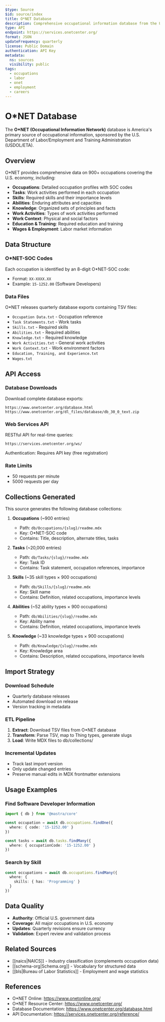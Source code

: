 ```yaml
---
$type: Source
$id: source/index
title: O*NET Database
description: Comprehensive occupational information database from the U.S. Department of Labor
type: API
endpoint: https://services.onetcenter.org/
format: JSON
updateFrequency: quarterly
license: Public Domain
authentication: API Key
metadata:
  ns: sources
  visibility: public
tags:
  - occupations
  - labor
  - onet
  - employment
  - careers
---
```


# O*NET Database

The **O*NET (Occupational Information Network)** database is America's primary source of occupational information, sponsored by the U.S. Department of Labor/Employment and Training Administration (USDOL/ETA).

## Overview

O*NET provides comprehensive data on 900+ occupations covering the U.S. economy, including:

- **Occupations**: Detailed occupation profiles with SOC codes
- **Tasks**: Work activities performed in each occupation
- **Skills**: Required skills and their importance levels
- **Abilities**: Enduring attributes and capacities
- **Knowledge**: Organized sets of principles and facts
- **Work Activities**: Types of work activities performed
- **Work Context**: Physical and social factors
- **Education & Training**: Required education and training
- **Wages & Employment**: Labor market information

## Data Structure

### O*NET-SOC Codes

Each occupation is identified by an 8-digit O*NET-SOC code:
- Format: `XX-XXXX.XX`
- Example: `15-1252.00` (Software Developers)

### Data Files

O*NET releases quarterly database exports containing TSV files:
- `Occupation Data.txt` - Occupation reference
- `Task Statements.txt` - Work tasks
- `Skills.txt` - Required skills
- `Abilities.txt` - Required abilities
- `Knowledge.txt` - Required knowledge
- `Work Activities.txt` - General work activities
- `Work Context.txt` - Work environment factors
- `Education, Training, and Experience.txt`
- `Wages.txt`

## API Access

### Database Downloads

Download complete database exports:
```
https://www.onetcenter.org/database.html
https://www.onetcenter.org/dl_files/database/db_30_0_text.zip
```

### Web Services API

RESTful API for real-time queries:
```
https://services.onetcenter.org/ws/
```

Authentication: Requires API key (free registration)

### Rate Limits

- 50 requests per minute
- 5000 requests per day

## Collections Generated

This source generates the following database collections:

1. **Occupations** (~900 entries)
   - Path: `db/Occupations/{slug}/readme.mdx`
   - Key: O*NET-SOC code
   - Contains: Title, description, alternate titles, tasks

2. **Tasks** (~20,000 entries)
   - Path: `db/Tasks/{slug}/readme.mdx`
   - Key: Task ID
   - Contains: Task statement, occupation references, importance

3. **Skills** (~35 skill types × 900 occupations)
   - Path: `db/Skills/{slug}/readme.mdx`
   - Key: Skill name
   - Contains: Definition, related occupations, importance levels

4. **Abilities** (~52 ability types × 900 occupations)
   - Path: `db/Abilities/{slug}/readme.mdx`
   - Key: Ability name
   - Contains: Definition, related occupations, importance levels

5. **Knowledge** (~33 knowledge types × 900 occupations)
   - Path: `db/Knowledge/{slug}/readme.mdx`
   - Key: Knowledge area
   - Contains: Description, related occupations, importance levels

## Import Strategy

### Download Schedule

- Quarterly database releases
- Automated download on release
- Version tracking in metadata

### ETL Pipeline

1. **Extract**: Download TSV files from O*NET database
2. **Transform**: Parse TSV, map to Thing types, generate slugs
3. **Load**: Write MDX files to db/collections/

### Incremental Updates

- Track last import version
- Only update changed entries
- Preserve manual edits in MDX frontmatter extensions

## Usage Examples

### Find Software Developer Information

```typescript
import { db } from '@mastra/core'

const occupation = await db.occupations.findOne({
  where: { code: '15-1252.00' }
})

const tasks = await db.tasks.findMany({
  where: { occupationCode: '15-1252.00' }
})
```

### Search by Skill

```typescript
const occupations = await db.occupations.findMany({
  where: {
    skills: { has: 'Programming' }
  }
})
```

## Data Quality

- **Authority**: Official U.S. government data
- **Coverage**: All major occupations in U.S. economy
- **Updates**: Quarterly revisions ensure currency
- **Validation**: Expert review and validation process

## Related Sources

- [[naics|NAICS]] - Industry classification (complements occupation data)
- [[schema-org|Schema.org]] - Vocabulary for structured data
- [[bls|Bureau of Labor Statistics]] - Employment and wage statistics

## References

- O*NET Online: https://www.onetonline.org/
- O*NET Resource Center: https://www.onetcenter.org/
- Database Documentation: https://www.onetcenter.org/database.html
- API Documentation: https://services.onetcenter.org/reference/
